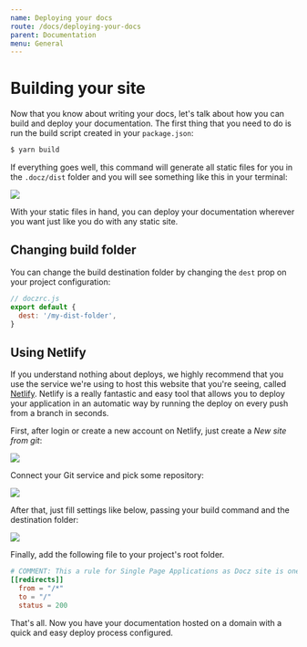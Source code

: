 ```yaml
---
name: Deploying your docs
route: /docs/deploying-your-docs
parent: Documentation
menu: General
---
```


# Building your site

Now that you know about writing your docs, let's talk about how you can build and deploy your documentation.
The first thing that you need to do is run the build script created in your `package.json`:

```bash
$ yarn build
```

If everything goes well, this command will generate all static files for you in the `.docz/dist` folder and you will see something like this in your terminal:

![](https://cdn-std.dprcdn.net/files/acc_649651/qIFhkT)

With your static files in hand, you can deploy your documentation wherever you want just like you do with any static site.

## Changing build folder

You can change the build destination folder by changing the `dest` prop on your project configuration:

```js
// doczrc.js
export default {
  dest: '/my-dist-folder',
}
```

## Using Netlify

If you understand nothing about deploys, we highly recommend that you use the service we're using to host this website that you're seeing, called [Netlify](http://netlify.com/). Netlify is a really fantastic and easy tool that allows you to deploy your application in an automatic way by running the deploy on every push from a branch in seconds.

First, after login or create a new account on Netlify, just create a _New site from git_:

![](https://cdn-std.dprcdn.net/files/acc_649651/YTCDFn)

Connect your Git service and pick some repository:

![](https://cdn-std.dprcdn.net/files/acc_649651/cc2g4u)

After that, just fill settings like below, passing your build command and the destination folder:

![](https://cdn-std.dprcdn.net/files/acc_649651/3uvA9J)

Finally, add the following file to your project's root folder.

```toml
# COMMENT: This a rule for Single Page Applications as Docz site is one
[[redirects]]
  from = "/*"
  to = "/"
  status = 200
```

That's all. Now you have your documentation hosted on a domain with a quick and easy deploy process configured.
